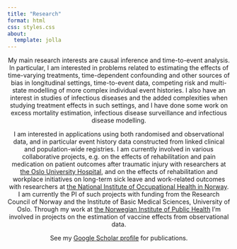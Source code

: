 ```yaml
---
title: "Research"
format: html
css: styles.css
about:
  template: jolla
---
```


<center>

My main research interests are causal inference and time-to-event analysis. In particular, I am interested in problems related to estimating the effects of time-varying treatments, time-dependent confounding and other sources of bias in longitudinal settings, time-to-event data, competing risk and multi-state modelling of more complex individual event histories. I also have an interest in studies of infectious diseases and the added complexities when studying treatment effects in such settings, and I have done some work on excess mortality estimation, infectious disease surveillance and infectious disease modelling.

I am interested in applications using both randomised and observational data, and in particular event history data constructed from linked clinical and population-wide registries. I am currently involved in various collaborative projects, e.g. on the effects of rehabilitation and pain medication on patient outcomes after traumatic injury with researchers at [the Oslo University Hospital](https://www.ous-research.no/ipot/){target="_blank"}, and on the effects of rehabilitation and workplace initiatives on long-term sick leave and work-related outcomes with researchers at [the National Institute of Occupational Health in Norway](https://stami.no/en/){target="_blank"}. I am currently the PI of such projects with funding from the Research Council of Norway and the Institute of Basic Medical Sciences, University of Oslo. Through my work at [the Norwegian Institute of Public Health](https://www.fhi.no/en/){target="_blank"} I'm involved in projects on the estimation of vaccine effects from observational data.

See my [Google Scholar profile](https://scholar.google.no/citations?hl=en&pli=1&user=GRG21B8AAAAJ){target="_blank"} for publications.
